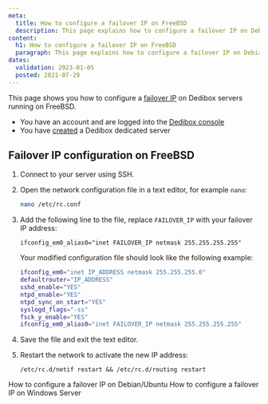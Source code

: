 ```yaml
---
meta:
  title: How to configure a failover IP on FreeBSD
  description: This page explains how to configure a failover IP on Debian or FreeBSD.
content:
  h1: How to configure a failover IP on FreeBSD
  paragraph: This page explains how to configure a failover IP on Debian or FreeBSD.
dates:
  validation: 2023-01-05
  posted: 2021-07-29
---
```


This page shows you how to configure a [failover IP](/dedibox-network/ip-failover/concepts/#failover-ips) on Dedibox servers running on FreeBSD.

<Message type="requirement">

  - You have an account and are logged into the [Dedibox console](https://console.online.net)
  - You have [created](/dedibox/dedicated-servers/how-to/order-a-server) a Dedibox dedicated server

</Message>

## Failover IP configuration on FreeBSD

1. Connect to your server using SSH.
2. Open the network configuration file in a text editor, for example `nano`:

    ```sh 
    nano /etc/rc.conf 
    ```
3. Add the following line to the file, replace `FAILOVER_IP` with your failover IP address: 

    ```
    ifconfig_em0_alias0="inet FAILOVER_IP netmask 255.255.255.255"
    ```

    Your modified configuration file should look like the following example: 

    ```sh
    ifconfig_em0="inet IP_ADDRESS netmask 255.255.255.0" 
    defaultrouter="IP_ADDRESS" 
    sshd_enable="YES" 
    ntpd_enable="YES" 
    ntpd_sync_on_start="YES" 
    syslogd_flags="-ss" 
    fsck_y_enable="YES" 
    ifconfig_em0_alias0="inet FAILOVER_IP netmask 255.255.255.255"
    ```
4. Save the file and exit the text editor.
5. Restart the network to activate the new IP address: 

    ```
    /etc/rc.d/netif restart && /etc/rc.d/routing restart
    ```

<Navigation title="See Also">
  <PreviousButton to="/dedibox-network/ip-failover/how-to/configure-debian-ubuntu">How to configure a failover IP on Debian/Ubuntu</PreviousButton>
  <NextButton to="/dedibox-network/ip-failover/how-to/configure-windows">How to configure a failover IP on Windows Server</NextButton>
</Navigation>
